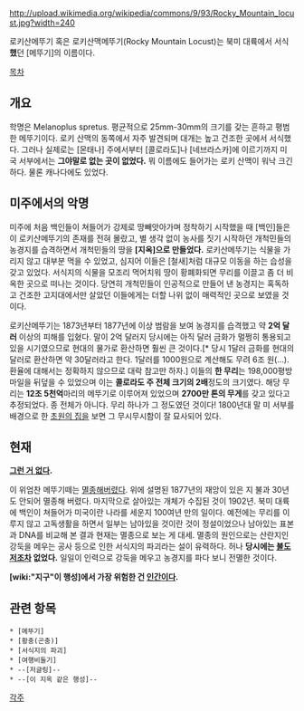 http://upload.wikimedia.org/wikipedia/commons/9/93/Rocky_Mountain_locust.jpg?width=240

로키산메뚜기 혹은 로키산맥메뚜기(Rocky Mountain Locust)는 북미 대륙에서 서식'''했'''던 [메뚜기]의 이름이다.

[[목차]]
== 개요 ==
학명은 Melanoplus spretus. 평균적으로 25mm-30mm의 크기를 갖는 흔하고 평범한 메뚜기이다. 로키 산맥의 동쪽에서 자주 발견되며 대개는 높고 건조한 곳에서 서식했다. 그러나 실제로는 [몬태나] 주에서부터 [콜로라도]나 [네브라스카]에 이르기까지 미국 서부에서는 '''그야말로 없는 곳이 없었다.''' 뭐 이름에도 들어가는 로키 산맥이 워낙 크긴 하다. 물론 캐나다에도 있었다.

== 미주에서의 악명 ==
미주에 처음 백인들이 쳐들어가 강제로 땅빼앗아가며 정착하기 시작했을 때 [백인]들은 이 로키산메뚜기의 존재를 전혀 몰랐고, 별 생각 없이 농사를 짓기 시작하던 개척민들의 농경지를 습격하면서 개척민들의 땅을 '''[지옥]으로 만들었다.''' 로키산메뚜기는 식물을 가리지 않고 대부분 먹을 수 있었고, 심지어 이들은 [철새]처럼 대규모 이동을 하는 습성을 갖고 있었다. 서식지의 식물을 모조리 먹어치워 땅이 황폐화되면 무리를 이끌고 좀 더 비옥한 곳으로 떠나는 것이다. 당연히 개척민들이 인공적으로 만들어 낸 농경지는 혹독하고 건조한 고지대에서만 살았던 이들에게는 더할 나위 없이 매력적인 곳으로 보였을 것이다.

로키산메뚜기는 1873년부터 1877년에 이상 범람을 보여 농경지를 습격했고 약 '''2억 달러''' 이상의 피해를 입혔다. 말이 2억 달러지 당시에는 아직 달러 금화가 멀쩡히 통용되고 있을 시기였으므로 현대의 물가로 환산하면 훨씬 큰 것이다.[* 당시 1달러 금화를 현대의 달러로 환산하면 약 30달러라고 한다. 1달러를 1000원으로 계산해도 무려 6조 원(…). 환율에 대해서는 정확하지 않으므로 대락 참고만 하자.] 이들의 '''한 무리'''는 198,000평방마일을 뒤덮을 수 있었으며 이는 '''콜로라도 주 전체 크기의 2배'''정도의 크기였다. 해당 무리는 '''12조 5천억'''마리의 메뚜기로 이루어져 있었으며 '''2700만 톤의 무게'''를 갖고 있다고 추정되었다. 종 전체가 아니다. 무리 하나가 그 정도였던 것이다! 1800년대 말 미 서부를 배경으로 한 [[초원의 집]]을 보면 그 무시무시함이 잘 묘사되어 있다.

== 현재 ==
'''[[그런 거 없다]].'''

이 위엄찬 메뚜기떼는 [[멸종]]해버렸다. 위에 설명된 1877년의 재앙이 있은 지 불과 30년도 안되어 멸종해 버렸다. 마지막으로 살아있는 개체가 수집된 것이 1902년. 북미 대륙에 백인이 쳐들어가 미국이란 나라를 세운지 100여년 만의 일이다. 예전에는 무리를 이루지 않고 고독생활을 하면서 일부는 남아있을 것이란 것이 정설이었으나 남아있는 표본과 DNA를 비교해 본 결과 현재는 멸종으로 보는 게 대세. 멸종의 원인으로는 산란지인 강둑을 메우는 공사 등으로 인한 서식지의 파괴라는 설이 유력하다. 허나 '''당시에는 [[불도저]]조차 없었다.''' 일일이 인력으로 강둑을 메우고 농경지를 파다 보니 전멸한 것이다.

'''[wiki:"지구"이 행성]에서 가장 위험한 건 [[인간]]이다.'''
== 관련 항목 ==
 * [메뚜기]
 * [황충(곤충)]
 * [서식지의 파괴]
 * [여행비둘기]
 * --[저글링]--
 * --[이 지옥 같은 행성]--
[[각주]]
